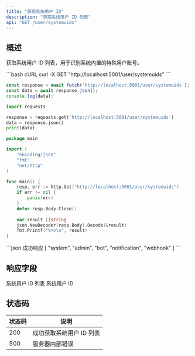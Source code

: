 ```yaml
---
title: "获取系统用户 ID"
description: "获取系统用户 ID 列表"
api: "GET /user/systemuids"
---
```


## 概述

获取系统用户 ID 列表，用于识别系统内置的特殊用户账号。

<RequestExample>
```bash cURL
curl -X GET "http://localhost:5001/user/systemuids"
```

```javascript JavaScript
const response = await fetch('http://localhost:5001/user/systemuids');
const data = await response.json();
console.log(data);
```

```python Python
import requests

response = requests.get('http://localhost:5001/user/systemuids')
data = response.json()
print(data)
```

```go Go
package main

import (
    "encoding/json"
    "fmt"
    "net/http"
)

func main() {
    resp, err := http.Get("http://localhost:5001/user/systemuids")
    if err != nil {
        panic(err)
    }
    defer resp.Body.Close()
    
    var result []string
    json.NewDecoder(resp.Body).Decode(&result)
    fmt.Printf("%+v\n", result)
}
```
</RequestExample>

<ResponseExample>
```json 成功响应
[
  "system",
  "admin",
  "bot",
  "notification",
  "webhook"
]
```
</ResponseExample>

## 响应字段

<ResponseField name="uids" type="array" required>
系统用户 ID 列表
<ResponseField name="uids[]" type="string">
系统用户 ID
</ResponseField>
</ResponseField>

## 状态码

| 状态码 | 说明 |
|--------|------|
| 200 | 成功获取系统用户 ID 列表 |
| 500 | 服务器内部错误 |

